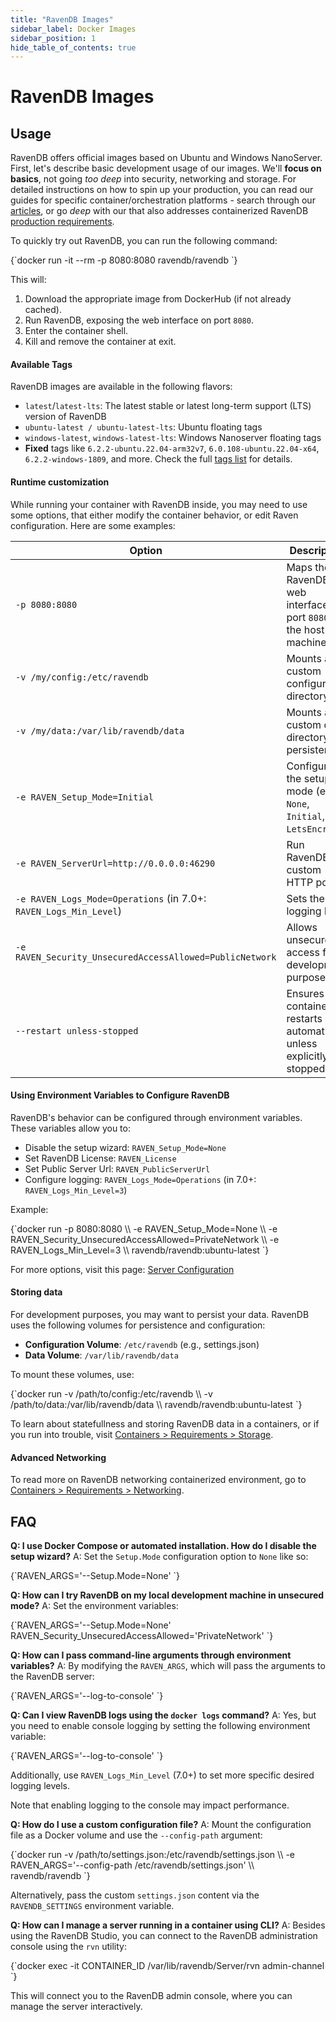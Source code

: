 ```yaml
---
title: "RavenDB Images"
sidebar_label: Docker Images
sidebar_position: 1
hide_table_of_contents: true
---
```



# RavenDB Images

## Usage
RavenDB offers official images based on Ubuntu and Windows NanoServer.
First, let's describe basic development usage of our images.
We'll **focus on basics**, not going *too deep* into security, networking and storage.
For detailed instructions on how to spin up your production, you can read our guides for specific container/orchestration platforms - search through our [articles](https://ravendb.net/articles), or go *deep* with our  that also addresses containerized RavenDB [production requirements](./requirements/compute).

To quickly try out RavenDB, you can run the following command:

<TabItem value="bash" label="bash">
<CodeBlock language="bash">
{`docker run -it --rm -p 8080:8080 ravendb/ravendb
`}
</CodeBlock>
</TabItem>

This will:

1. Download the appropriate image from DockerHub (if not already cached).
2. Run RavenDB, exposing the web interface on port `8080`.
3. Enter the container shell.
4. Kill and remove the container at exit.


#### **Available Tags**

RavenDB images are available in the following flavors:

- `latest`/`latest-lts`: The latest stable or latest long-term support (LTS) version of RavenDB
- `ubuntu-latest / ubuntu-latest-lts`: Ubuntu floating tags
- `windows-latest`, `windows-latest-lts`: Windows Nanoserver floating tags
- **Fixed** tags like `6.2.2-ubuntu.22.04-arm32v7`, `6.0.108-ubuntu.22.04-x64`, `6.2.2-windows-1809`, and more. Check the full [tags list](https://hub.docker.com/r/ravendb/ravendb/tags) for details.

#### **Runtime customization**

While running your container with RavenDB inside, you may need to use some options, that either modify the container behavior, or edit Raven configuration.
Here are some examples:

| **Option**                                                        | **Description**                                                         |
|-------------------------------------------------------------------|-------------------------------------------------------------------------|
| `-p 8080:8080`                                                    | Maps the RavenDB web interface to port `8080` on the host machine.      |
| `-v /my/config:/etc/ravendb`                                      | Mounts a custom configuration directory.                                |
| `-v /my/data:/var/lib/ravendb/data`                               | Mounts a custom data directory for persistence.                         |
| `-e RAVEN_Setup_Mode=Initial`                                     | Configures the setup mode (e.g., `None`, `Initial`, `LetsEncrypt`).     |
| `-e RAVEN_ServerUrl=http://0.0.0.0:46290`                         | Run RavenDB on custom HTTP port.                                        |
| `-e RAVEN_Logs_Mode=Operations` (in 7.0+: `RAVEN_Logs_Min_Level`) | Sets the logging level.                                                 |
| `-e RAVEN_Security_UnsecuredAccessAllowed=PublicNetwork`          | Allows unsecured access for development purposes.                       |
| `--restart unless-stopped`                                        | Ensures the container restarts automatically unless explicitly stopped. |

#### **Using Environment Variables to Configure RavenDB**

RavenDB's behavior can be configured through environment variables. These variables allow you to:

- Disable the setup wizard: `RAVEN_Setup_Mode=None`
- Set RavenDB License: `RAVEN_License`
- Set Public Server Url: `RAVEN_PublicServerUrl`
- Configure logging: `RAVEN_Logs_Mode=Operations` (in 7.0+: `RAVEN_Logs_Min_Level=3`)

Example:

<TabItem value="bash" label="bash">
<CodeBlock language="bash">
{`docker run -p 8080:8080 \\
  -e RAVEN_Setup_Mode=None \\
  -e RAVEN_Security_UnsecuredAccessAllowed=PrivateNetwork \\
  -e RAVEN_Logs_Min_Level=3 \\
  ravendb/ravendb:ubuntu-latest
`}
</CodeBlock>
</TabItem>

For more options, visit this page: [Server Configuration](../../server/configuration.mdx)

#### **Storing data**

For development purposes, you may want to persist your data.
RavenDB uses the following volumes for persistence and configuration:

- **Configuration Volume**: `/etc/ravendb` (e.g., settings.json)
- **Data Volume**: `/var/lib/ravendb/data`

To mount these volumes, use:

<TabItem value="bash" label="bash">
<CodeBlock language="bash">
{`docker run -v /path/to/config:/etc/ravendb \\
  -v /path/to/data:/var/lib/ravendb/data \\
  ravendb/ravendb:ubuntu-latest
`}
</CodeBlock>
</TabItem>

To learn about statefullness and storing RavenDB data in a containers, or if you run into trouble, visit [Containers &gt; Requirements &gt; Storage](./requirements/storage).

#### **Advanced Networking**
To read more on RavenDB networking containerized environment, go to [Containers &gt; Requirements &gt; Networking](./requirements/networking).

## FAQ

**Q: I use Docker Compose or automated installation. How do I disable the setup wizard?**
A: Set the `Setup.Mode` configuration option to `None` like so:

<TabItem value="bash" label="bash">
<CodeBlock language="bash">
{`RAVEN_ARGS='--Setup.Mode=None'
`}
</CodeBlock>
</TabItem>

**Q: How can I try RavenDB on my local development machine in unsecured mode?**
A: Set the environment variables:

<TabItem value="bash" label="bash">
<CodeBlock language="bash">
{`RAVEN_ARGS='--Setup.Mode=None'
RAVEN_Security_UnsecuredAccessAllowed='PrivateNetwork'
`}
</CodeBlock>
</TabItem>

**Q: How can I pass command-line arguments through environment variables?**
A: By modifying the `RAVEN_ARGS`, which will pass the arguments to the RavenDB server:

<TabItem value="bash" label="bash">
<CodeBlock language="bash">
{`RAVEN_ARGS='--log-to-console'
`}
</CodeBlock>
</TabItem>

**Q: Can I view RavenDB logs using the `docker logs` command?**
A: Yes, but you need to enable console logging by setting the following environment variable:

<TabItem value="bash" label="bash">
<CodeBlock language="bash">
{`RAVEN_ARGS='--log-to-console'
`}
</CodeBlock>
</TabItem>

Additionally, use `RAVEN_Logs_Min_Level` (7.0+) to set more specific desired logging levels.

Note that enabling logging to the console may impact performance.

**Q: How do I use a custom configuration file?**
A: Mount the configuration file as a Docker volume and use the `--config-path` argument:

<TabItem value="bash" label="bash">
<CodeBlock language="bash">
{`docker run -v /path/to/settings.json:/etc/ravendb/settings.json \\
-e RAVEN_ARGS='--config-path /etc/ravendb/settings.json' \\
ravendb/ravendb
`}
</CodeBlock>
</TabItem>

Alternatively, pass the custom `settings.json` content via the `RAVENDB_SETTINGS` environment variable.

**Q: How can I manage a server running in a container using CLI?**
A: Besides using the RavenDB Studio, you can connect to the RavenDB administration console using the `rvn` utility:

<TabItem value="bash" label="bash">
<CodeBlock language="bash">
{`docker exec -it CONTAINER_ID /var/lib/ravendb/Server/rvn admin-channel
`}
</CodeBlock>
</TabItem>

This will connect you to the RavenDB admin console, where you can manage the server interactively.


